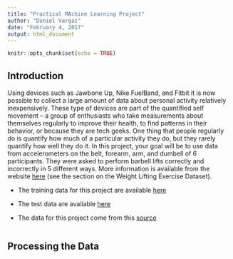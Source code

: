 ```yaml
---
title: "Practical MAchine Learning Project"
author: "Daniel Vargas"
date: "February 4, 2017"
output: html_document
---
```


```r
knitr::opts_chunk$set(echo = TRUE)
```

## Introduction

Using devices such as Jawbone Up, Nike FuelBand, and Fitbit it is now possible to collect a large amount of data about personal activity relatively inexpensively. These type of devices are part of the quantified self movement – a group of enthusiasts who take measurements about themselves regularly to improve their health, to find patterns in their behavior, or because they are tech geeks. One thing that people regularly do is quantify how much of a particular activity they do, but they rarely quantify how well they do it. In this project, your goal will be to use data from accelerometers on the belt, forearm, arm, and dumbell of 6 participants. They were asked to perform barbell lifts correctly and incorrectly in 5 different ways. More information is available from the website [here](http://groupware.les.inf.puc-rio.br/har) (see the section on the Weight Lifting Exercise Dataset).

* The training data for this project are available [here](https://d396qusza40orc.cloudfront.net/predmachlearn/pml-training.csv)

* The test data are available [here](https://d396qusza40orc.cloudfront.net/predmachlearn/pml-testing.csv)

* The data for this project come from this [source](http://groupware.les.inf.puc-rio.br/har)

```r
```

## Processing the Data

